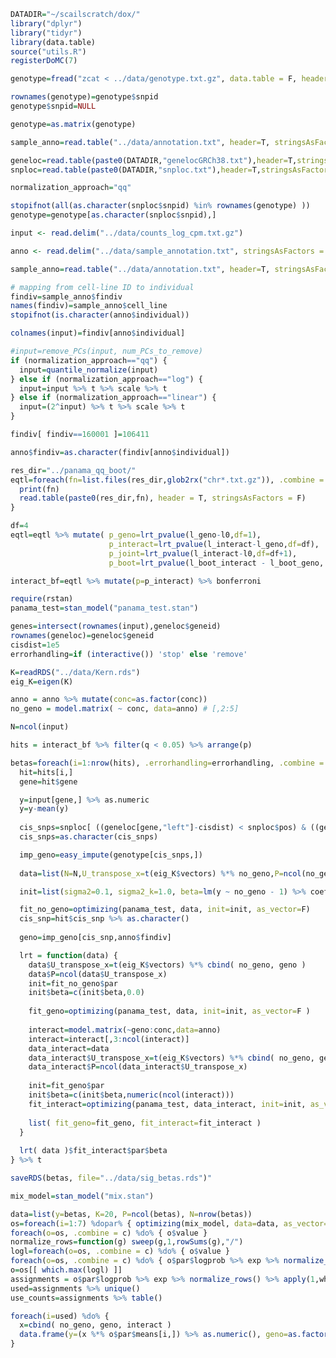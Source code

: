 
```r
DATADIR="~/scailscratch/dox/"
library("dplyr")
library("tidyr")
library(data.table)
source("utils.R")
registerDoMC(7)

genotype=fread("zcat < ../data/genotype.txt.gz", data.table = F, header = T)

rownames(genotype)=genotype$snpid
genotype$snpid=NULL

genotype=as.matrix(genotype)

sample_anno=read.table("../data/annotation.txt", header=T, stringsAsFactors = F)

geneloc=read.table(paste0(DATADIR,"genelocGRCh38.txt"),header=T,stringsAsFactors = F)
snploc=read.table(paste0(DATADIR,"snploc.txt"),header=T,stringsAsFactors = F)

normalization_approach="qq"

stopifnot(all(as.character(snploc$snpid) %in% rownames(genotype) ))
genotype=genotype[as.character(snploc$snpid),]

input <- read.delim("../data/counts_log_cpm.txt.gz")

anno <- read.delim("../data/sample_annotation.txt", stringsAsFactors = F)

sample_anno=read.table("../data/annotation.txt", header=T, stringsAsFactors = F)

# mapping from cell-line ID to individual
findiv=sample_anno$findiv
names(findiv)=sample_anno$cell_line
stopifnot(is.character(anno$individual))

colnames(input)=findiv[anno$individual]

#input=remove_PCs(input, num_PCs_to_remove)
if (normalization_approach=="qq") {
  input=quantile_normalize(input)
} else if (normalization_approach=="log") {
  input=input %>% t %>% scale %>% t
} else if (normalization_approach=="linear") {
  input=(2^input) %>% t %>% scale %>% t
}

findiv[ findiv==160001 ]=106411

anno$findiv=as.character(findiv[anno$individual])
```

```r
res_dir="../panama_qq_boot/"
eqtl=foreach(fn=list.files(res_dir,glob2rx("chr*.txt.gz")), .combine = bind_rows) %do% {
  print(fn)
  read.table(paste0(res_dir,fn), header = T, stringsAsFactors = F)
}

df=4
eqtl=eqtl %>% mutate( p_geno=lrt_pvalue(l_geno-l0,df=1),
                      p_interact=lrt_pvalue(l_interact-l_geno,df=df), 
                      p_joint=lrt_pvalue(l_interact-l0,df=df+1),
                      p_boot=lrt_pvalue(l_boot_interact - l_boot_geno, df ) )

interact_bf=eqtl %>% mutate(p=p_interact) %>% bonferroni
```

```r
require(rstan)
panama_test=stan_model("panama_test.stan")

genes=intersect(rownames(input),geneloc$geneid)
rownames(geneloc)=geneloc$geneid
cisdist=1e5
errorhandling=if (interactive()) 'stop' else 'remove'

K=readRDS("../data/Kern.rds")
eig_K=eigen(K)

anno = anno %>% mutate(conc=as.factor(conc))
no_geno = model.matrix( ~ conc, data=anno) # [,2:5]

N=ncol(input)

hits = interact_bf %>% filter(q < 0.05) %>% arrange(p)

betas=foreach(i=1:nrow(hits), .errorhandling=errorhandling, .combine = cbind) %dopar% {
  hit=hits[i,]
  gene=hit$gene

  y=input[gene,] %>% as.numeric
  y=y-mean(y)
  
  cis_snps=snploc[ ((geneloc[gene,"left"]-cisdist) < snploc$pos) & ((geneloc[gene,"right"]+cisdist) > snploc$pos), "snpid" ]
  cis_snps=as.character(cis_snps)

  imp_geno=easy_impute(genotype[cis_snps,])
  
  data=list(N=N,U_transpose_x=t(eig_K$vectors) %*% no_geno,P=ncol(no_geno), U_transpose_y=t(eig_K$vectors) %*% y %>% as.numeric, lambda=eig_K$values)

  init=list(sigma2=0.1, sigma2_k=1.0, beta=lm(y ~ no_geno - 1) %>% coef )

  fit_no_geno=optimizing(panama_test, data, init=init, as_vector=F)
  cis_snp=hit$cis_snp %>% as.character()
  
  geno=imp_geno[cis_snp,anno$findiv]

  lrt = function(data) {
    data$U_transpose_x=t(eig_K$vectors) %*% cbind( no_geno, geno )
    data$P=ncol(data$U_transpose_x)
    init=fit_no_geno$par
    init$beta=c(init$beta,0.0)
    
    fit_geno=optimizing(panama_test, data, init=init, as_vector=F )
    
    interact=model.matrix(~geno:conc,data=anno)
    interact=interact[,3:ncol(interact)]
    data_interact=data
    data_interact$U_transpose_x=t(eig_K$vectors) %*% cbind( no_geno, geno, interact )
    data_interact$P=ncol(data_interact$U_transpose_x)
  
    init=fit_geno$par
    init$beta=c(init$beta,numeric(ncol(interact)))
    fit_interact=optimizing(panama_test, data_interact, init=init, as_vector=F)
    
    list( fit_geno=fit_geno, fit_interact=fit_interact )
  }
    
  lrt( data )$fit_interact$par$beta
} %>% t

saveRDS(betas, file="../data/sig_betas.rds")"
```

```r
mix_model=stan_model("mix.stan")

data=list(y=betas, K=20, P=ncol(betas), N=nrow(betas))
os=foreach(i=1:7) %dopar% { optimizing(mix_model, data=data, as_vector=F) }
foreach(o=os, .combine = c) %do% { o$value }
normalize_rows=function(g) sweep(g,1,rowSums(g),"/")
logl=foreach(o=os, .combine = c) %do% { o$value }
foreach(o=os, .combine = c) %do% { o$par$logprob %>% exp %>% normalize_rows() %>% apply(1,which.max) %>% unique() %>% length() }
o=os[[ which.max(logl) ]]
assignments = o$par$logprob %>% exp %>% normalize_rows() %>% apply(1,which.max)
used=assignments %>% unique()
use_counts=assignments %>% table()

foreach(i=used) %do% {
  x=cbind( no_geno, geno, interact )
  data.frame(y=(x %*% o$par$means[i,]) %>% as.numeric(), geno=as.factor(geno), conc=anno$conc) %>% filter(!is.na(geno)) %>% ggplot(aes(as.factor(conc), y, col=geno)) + geom_boxplot() + ggtitle(paste("Cluster:",i," (",use_counts[as.character(i)],")")) + ylab("Expression") + xlab("Dox concentration") + theme_bw(base_size=16) 
}
```
